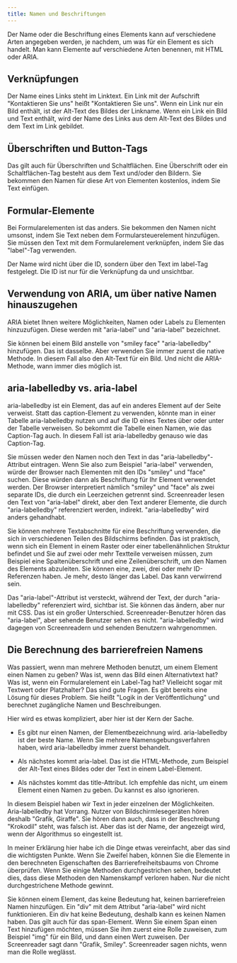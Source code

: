 ```yaml
---
title: Namen und Beschriftungen
---
```


Der Name oder die Beschriftung eines Elements kann auf verschiedene Arten angegeben werden, je nachdem, um was für ein Element es
sich handelt. Man kann Elemente auf verschiedene Arten benennen, mit HTML oder ARIA.

## Verknüpfungen

Der Name eines Links steht im Linktext. Ein Link mit der Aufschrift "Kontaktieren Sie uns" heißt "Kontaktieren Sie uns". Wenn ein
Link nur ein Bild enthält, ist der Alt-Text des Bildes der Linkname. Wenn ein Link ein Bild und Text enthält, wird der Name des Links
aus dem Alt-Text des Bildes und dem Text im Link gebildet.

## Überschriften und Button-Tags

Das gilt auch für Überschriften und Schaltflächen. Eine Überschrift oder ein Schaltflächen-Tag besteht aus dem Text und/oder den
Bildern. Sie bekommen den Namen für diese Art von Elementen kostenlos, indem Sie Text einfügen.

## Formular-Elemente

Bei Formularelementen ist das anders. Sie bekommen den Namen nicht umsonst, indem Sie Text neben dem Formularsteuerelement hinzufügen.
Sie müssen den Text mit dem Formularelement verknüpfen, indem Sie das "label"-Tag verwenden.

Der Name wird nicht über die ID, sondern über den Text im label-Tag festgelegt. Die ID ist nur für die Verknüpfung da und unsichtbar.

## Verwendung von ARIA, um über native Namen hinauszugehen

ARIA bietet Ihnen weitere Möglichkeiten, Namen oder Labels zu Elementen hinzuzufügen. Diese werden mit "aria-label" und "aria-label"
bezeichnet.

Sie können bei einem Bild anstelle von "smiley face" "aria-labelledby" hinzufügen. Das ist dasselbe. Aber verwenden Sie immer zuerst
die native Methode. In diesem Fall also den Alt-Text für ein Bild. Und nicht die ARIA-Methode, wann immer dies möglich ist.

## aria-labelledby vs. aria-label

aria-labelledby ist ein Element, das auf ein anderes Element auf der Seite verweist. Statt das caption-Element zu verwenden, könnte man
in einer Tabelle aria-labelledby nutzen und auf die ID eines Textes über oder unter der Tabelle verweisen. So bekommt die Tabelle einen
Namen, wie das Caption-Tag auch. In diesem Fall ist aria-labelledby genauso wie das Caption-Tag.

Sie müssen weder den Namen noch den Text in das "aria-labelledby"-Attribut eintragen. Wenn Sie also zum Beispiel "aria-label" verwenden,
würde der Browser nach Elementen mit den IDs "smiley" und "face" suchen. Diese würden dann als Beschriftung für Ihr Element verwendet
werden. Der Browser interpretiert nämlich "smiley" und "face" als zwei separate IDs, die durch ein Leerzeichen getrennt sind.
Screenreader lesen den Text von "aria-label" direkt, aber den Text anderer Elemente, die durch "aria-labelledby" referenziert werden,
indirekt. "aria-labelledby" wird anders gehandhabt.

Sie können mehrere Textabschnitte für eine Beschriftung verwenden, die sich in verschiedenen Teilen des Bildschirms befinden. Das ist
praktisch, wenn sich ein Element in einem Raster oder einer tabellenähnlichen Struktur befindet und Sie auf zwei oder mehr Textteile
verweisen müssen, zum Beispiel eine Spaltenüberschrift und eine Zeilenüberschrift, um den Namen des Elements abzuleiten. Sie können
eine, zwei, drei oder mehr ID-Referenzen haben. Je mehr, desto länger das Label. Das kann verwirrend sein.

Das "aria-label"-Attribut ist versteckt, während der Text, der durch "aria-labelledby" referenziert wird, sichtbar ist. Sie können das
ändern, aber nur mit CSS. Das ist ein großer Unterschied. Screenreader-Benutzer hören das "aria-label", aber sehende Benutzer sehen es
nicht. "aria-labelledby" wird dagegen von Screenreadern und sehenden Benutzern wahrgenommen.

## Die Berechnung des barrierefreien Namens

Was passiert, wenn man mehrere Methoden benutzt, um einem Element einen Namen zu geben? Was ist, wenn das Bild einen Alternativtext
hat? Was ist, wenn ein Formularelement ein Label-Tag hat? Vielleicht sogar mit Textwert oder Platzhalter? Das sind gute Fragen. Es
gibt bereits eine Lösung für dieses Problem. Sie heißt "Logik in der Veröffentlichung" und berechnet zugängliche Namen und
Beschreibungen.

Hier wird es etwas kompliziert, aber hier ist der Kern der Sache.

- Es gibt nur einen Namen, der Elementbezeichnung wird. aria-labelledby ist der beste Name. Wenn Sie mehrere Namensgebungsverfahren
  haben, wird aria-labelledby immer zuerst behandelt.

- Als nächstes kommt aria-label. Das ist die HTML-Methode, zum Beispiel der Alt-Text eines Bildes oder der Text in einem Label-Element.

- Als nächstes kommt das title-Attribut. Ich empfehle das nicht, um einem Element einen Namen zu geben. Du kannst es also ignorieren.

In diesem Beispiel haben wir Text in jeder einzelnen der Möglichkeiten. Aria-labelledby hat Vorrang. Nutzer von Bildschirmlesegeräten
hören deshalb "Grafik, Giraffe". Sie hören dann auch, dass in der Beschreibung "Krokodil" steht, was falsch ist. Aber das ist der Name,
der angezeigt wird, wenn der Algorithmus so eingestellt ist.

In meiner Erklärung hier habe ich die Dinge etwas vereinfacht, aber das sind die wichtigsten Punkte. Wenn Sie Zweifel haben, können Sie
die Elemente in den berechneten Eigenschaften des Barrierefreiheitsbaums von Chrome überprüfen. Wenn Sie einige Methoden durchgestrichen
sehen, bedeutet dies, dass diese Methoden den Namenskampf verloren haben. Nur die nicht durchgestrichene Methode gewinnt.

Sie können einem Element, das keine Bedeutung hat, keinen barrierefreien Namen hinzufügen. Ein "div" mit dem Attribut "aria-label" wird
nicht funktionieren. Ein div hat keine Bedeutung, deshalb kann es keinen Namen haben. Das gilt auch für das span-Element. Wenn Sie einem
Span einen Text hinzufügen möchten, müssen Sie ihm zuerst eine Rolle zuweisen, zum Beispiel "img" für ein Bild, und dann einen Wert
zuweisen. Der Screenreader sagt dann "Grafik, Smiley". Screenreader sagen nichts, wenn man die Rolle weglässt.
